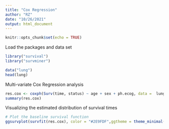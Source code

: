 ```yaml
---
title: "Cox Regression"
author: "RZ"
date: "10/26/2021"
output: html_document
---
```


```r
knitr::opts_chunk$set(echo = TRUE)
```

Load the packages and data set 
```r
library("survival")
library("survminer")

data("lung")
head(lung)
```

Multi-variate Cox Regression analysis
```r
res.cox <- coxph(Surv(time, status) ~ age + sex + ph.ecog, data =  lung)
summary(res.cox)
```

Visualizing the estimated distribution of survival times
```r
# Plot the baseline survival function
ggsurvplot(survfit(res.cox), color = "#2E9FDF",ggtheme = theme_minimal(), data=lung)
```

